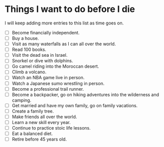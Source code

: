 # Things I want to do before I die
I will keep adding more entries to this list as time goes on.

- [ ] Become financially independent.
- [ ] Buy a house.
- [ ] Visit as many waterfalls as I can all over the world.
- [ ] Read 100 books.
- [ ] Visit the dead sea in Israel.
- [ ] Snorkel or dive with dolphins.
- [ ] Go camel riding into the Moroccan desert.
- [ ] Climb a volcano.
- [ ] Watch an NBA game live in person.
- [ ] Watch a Japanese sumo wrestling in person.
- [ ] Become a professional trail runner.
- [ ] Become a backpacker, go on hiking adventures into the wilderness and camping.
- [ ] Get married and have my own family, go on family vacations.
- [ ] Create a family tree.
- [ ] Make friends all over the world.
- [ ] Learn a new skill every year.
- [ ] Continue to practice stoic life lessons.
- [ ] Eat a balanced diet.
- [ ] Retire before 45 years old.

